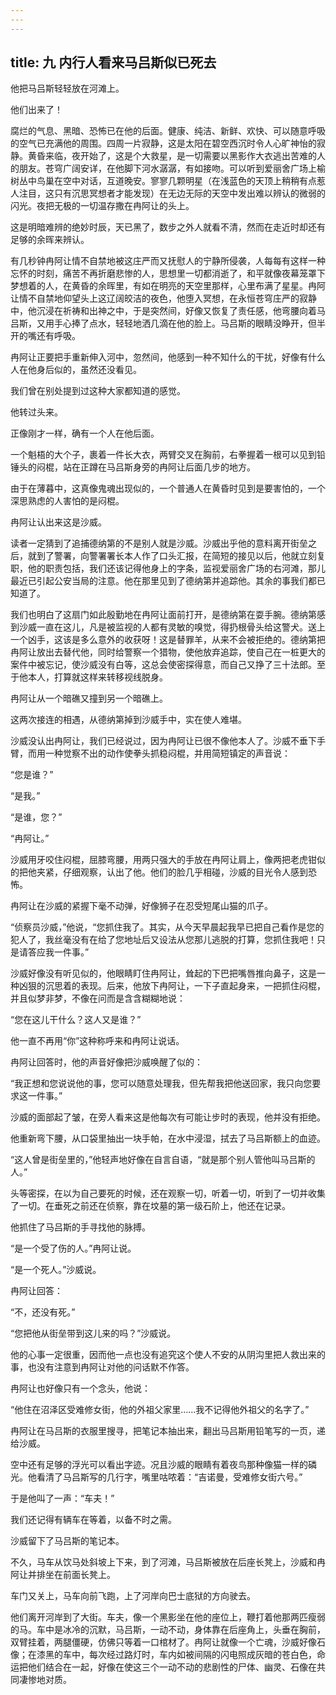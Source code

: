 ```yaml
---
---
---
```

title: 九 内行人看来马吕斯似已死去
---




他把马吕斯轻轻放在河滩上。

他们出来了！

腐烂的气息、黑暗、恐怖已在他的后面。健康、纯洁、新鲜、欢快、可以随意呼吸的空气已充满他的周围。四周一片寂静，这是太阳在碧空西沉时令人心旷神怡的寂静。黄昏来临，夜开始了，这是个大救星，是一切需要以黑影作大衣逃出苦难的人的朋友。苍穹广阔安详，在他脚下河水潺潺，有如接吻。可以听到爱丽舍广场上榆树丛中鸟巢在空中对话，互道晚安。寥寥几颗明星（在浅蓝色的天顶上稍稍有点惹人注目，这只有沉思冥想者才能发现）在无边无际的天空中发出难以辨认的微弱的闪光。夜把无极的一切温存撒在冉阿让的头上。

这是明暗难辨的绝妙时辰，天已黑了，数步之外人就看不清，然而在走近时却还有足够的余晖来辨认。

有几秒钟冉阿让情不自禁地被这庄严而又抚慰人的宁静所侵袭，人每每有这样一种忘怀的时刻，痛苦不再折磨悲惨的人，思想里一切都消逝了，和平就像夜幕笼罩下梦想着的人，在黄昏的余晖里，有如在明亮的天空里那样，心里布满了星星。冉阿让情不自禁地仰望头上这辽阔皎洁的夜色，他堕入冥想，在永恒苍穹庄严的寂静中，他沉浸在祈祷和出神之中，于是突然间，好像又恢复了责任感，他弯腰向着马吕斯，又用手心捧了点水，轻轻地洒几滴在他的脸上。马吕斯的眼睛没睁开，但半开的嘴还有呼吸。

冉阿让正要把手重新伸入河中，忽然间，他感到一种不知什么的干扰，好像有什么人在他身后似的，虽然还没看见。

我们曾在别处提到过这种大家都知道的感觉。

他转过头来。

正像刚才一样，确有一个人在他后面。

一个魁梧的大个子，裹着一件长大衣，两臂交叉在胸前，右拳握着一根可以见到铅锤头的闷棍，站在正蹲在马吕斯身旁的冉阿让后面几步的地方。

由于在薄暮中，这真像鬼魂出现似的，一个普通人在黄昏时见到是要害怕的，一个深思熟虑的人害怕的是闷棍。

冉阿让认出来这是沙威。

读者一定猜到了追捕德纳第的不是别人就是沙威。沙威出乎他的意料离开街垒之后，就到了警署，向警署署长本人作了口头汇报，在简短的接见以后，他就立刻复职，他的职责包括，我们还该记得他身上的字条，监视爱丽舍广场的右河滩，那儿最近已引起公安当局的注意。他在那里见到了德纳第并追踪他。其余的事我们都已知道了。

我们也明白了这扇门如此殷勤地在冉阿让面前打开，是德纳第在耍手腕。德纳第感到沙威一直在这儿，凡是被监视的人都有灵敏的嗅觉，得扔根骨头给这警犬。送上一个凶手，这该是多么意外的收获呀！这是替罪羊，从来不会被拒绝的。德纳第把冉阿让放出去替代他，同时给警察一个猎物，使他放弃追踪，使自己在一桩更大的案件中被忘记，使沙威没有白等，这总会使密探得意，而自己又挣了三十法郎。至于他本人，打算就这样来转移视线脱身。

冉阿让从一个暗礁又撞到另一个暗礁上。

这两次接连的相遇，从德纳第掉到沙威手中，实在使人难堪。

沙威没认出冉阿让，我们已经说过，因为冉阿让已很不像他本人了。沙威不垂下手臂，而用一种觉察不出的动作使拳头抓稳闷棍，并用简短镇定的声音说：

“您是谁？”

“是我。”

“是谁，您？”

“冉阿让。”

沙威用牙咬住闷棍，屈膝弯腰，用两只强大的手放在冉阿让肩上，像两把老虎钳似的把他夹紧，仔细观察，认出了他。他们的脸几乎相碰，沙威的目光令人感到恐怖。

冉阿让在沙威的紧握下毫不动弹，好像狮子在忍受短尾山猫的爪子。

“侦察员沙威，”他说，“您抓住我了。其实，从今天早晨起我早已把自己看作是您的犯人了，我丝毫没有在给了您地址后又设法从您那儿逃脱的打算，您抓住我吧！只是请答应我一件事。”

沙威好像没有听见似的，他眼睛盯住冉阿让，耸起的下巴把嘴唇推向鼻子，这是一种凶狠的沉思着的表现。后来，他放下冉阿让，一下子直起身来，一把抓住闷棍，并且似梦非梦，不像在问而是含含糊糊地说：

“您在这儿干什么？这人又是谁？”

他一直不再用“你”这种称呼来和冉阿让说话。

冉阿让回答时，他的声音好像把沙威唤醒了似的：

“我正想和您说说他的事，您可以随意处理我，但先帮我把他送回家，我只向您要求这一件事。”

沙威的面部起了皱，在旁人看来这是他每次有可能让步时的表现，他并没有拒绝。

他重新弯下腰，从口袋里抽出一块手帕，在水中浸湿，拭去了马吕斯额上的血迹。

“这人曾是街垒里的，”他轻声地好像在自言自语，“就是那个别人管他叫马吕斯的人。”

头等密探，在以为自己要死的时候，还在观察一切，听着一切，听到了一切并收集了一切。在垂死之前还在侦察，靠在坟墓的第一级石阶上，他还在记录。

他抓住了马吕斯的手寻找他的脉搏。

“是一个受了伤的人。”冉阿让说。

“是一个死人。”沙威说。

冉阿让回答：

“不，还没有死。”

“您把他从街垒带到这儿来的吗？”沙威说。

他的心事一定很重，因而他一点也没有追究这个使人不安的从阴沟里把人救出来的事，也没有注意到冉阿让对他的问话默不作答。

冉阿让也好像只有一个念头，他说：

“他住在沼泽区受难修女街，他的外祖父家里……我不记得他外祖父的名字了。”

冉阿让在马吕斯的衣服里搜寻，把笔记本抽出来，翻出马吕斯用铅笔写的一页，递给沙威。

空中还有足够的浮光可以看出字迹。况且沙威的眼睛有着夜鸟那种像猫一样的磷光。他看清了马吕斯写的几行字，嘴里咕哝着：“吉诺曼，受难修女街六号。”

于是他叫了一声：“车夫！”

我们还记得有辆车在等着，以备不时之需。

沙威留下了马吕斯的笔记本。

不久，马车从饮马处斜坡上下来，到了河滩，马吕斯被放在后座长凳上，沙威和冉阿让并排坐在前面长凳上。

车门又关上，马车向前飞跑，上了河岸向巴士底狱的方向驶去。

他们离开河岸到了大街。车夫，像一个黑影坐在他的座位上，鞭打着他那两匹瘦弱的马。车中是冰冷的沉默，马吕斯，一动不动，身体靠在后座角上，头垂在胸前，双臂挂着，两腿僵硬，仿佛只等着一口棺材了。冉阿让就像一个亡魂，沙威好像石像；在漆黑的车中，每次经过路灯时，车内如被间隔的闪电照成灰暗的苍白色，命运把他们结合在一起，好像在使这三个一动不动的悲剧性的尸体、幽灵、石像在共同凄惨地对质。
